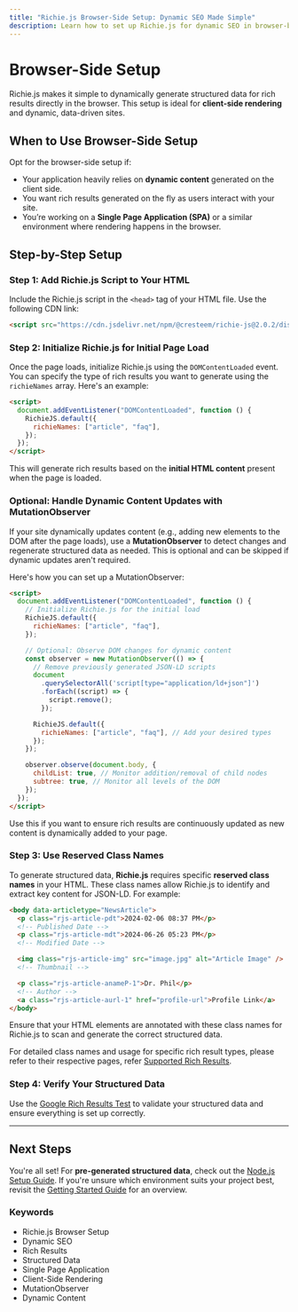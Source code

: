 ```yaml
---
title: "Richie.js Browser-Side Setup: Dynamic SEO Made Simple"
description: Learn how to set up Richie.js for dynamic SEO in browser-based environments. Enhance your site's search visibility with easy-to-implement steps.
---
```



# Browser-Side Setup

Richie.js makes it simple to dynamically generate structured data for rich results directly in the browser. This setup is ideal for **client-side rendering** and dynamic, data-driven sites.

## When to Use Browser-Side Setup

Opt for the browser-side setup if:

- Your application heavily relies on **dynamic content** generated on the client side.
- You want rich results generated on the fly as users interact with your site.
- You’re working on a **Single Page Application (SPA)** or a similar environment where rendering happens in the browser.

## Step-by-Step Setup

### Step 1: Add Richie.js Script to Your HTML

Include the Richie.js script in the `<head>` tag of your HTML file. Use the following CDN link:

```html
<script src="https://cdn.jsdelivr.net/npm/@cresteem/richie-js@2.0.2/dist/browser/bundle.min.js"></script>
```

### Step 2: Initialize Richie.js for Initial Page Load

Once the page loads, initialize Richie.js using the `DOMContentLoaded` event. You can specify the type of rich results you want to generate using the `richieNames` array. Here's an example:

```html
<script>
  document.addEventListener("DOMContentLoaded", function () {
    RichieJS.default({
      richieNames: ["article", "faq"],
    });
  });
</script>
```

This will generate rich results based on the **initial HTML content** present when the page is loaded.

### Optional: Handle Dynamic Content Updates with MutationObserver

If your site dynamically updates content (e.g., adding new elements to the DOM after the page loads), use a **MutationObserver** to detect changes and regenerate structured data as needed. This is optional and can be skipped if dynamic updates aren't required.

Here's how you can set up a MutationObserver:

```html
<script>
  document.addEventListener("DOMContentLoaded", function () {
    // Initialize Richie.js for the initial load
    RichieJS.default({
      richieNames: ["article", "faq"],
    });

    // Optional: Observe DOM changes for dynamic content
    const observer = new MutationObserver(() => {
      // Remove previously generated JSON-LD scripts
      document
        .querySelectorAll('script[type="application/ld+json"]')
        .forEach((script) => {
          script.remove();
        });

      RichieJS.default({
        richieNames: ["article", "faq"], // Add your desired types
      });
    });

    observer.observe(document.body, {
      childList: true, // Monitor addition/removal of child nodes
      subtree: true, // Monitor all levels of the DOM
    });
  });
</script>
```

Use this if you want to ensure rich results are continuously updated as new content is dynamically added to your page.

### Step 3: Use Reserved Class Names

To generate structured data, **Richie.js** requires specific **reserved class names** in your HTML. These class names allow Richie.js to identify and extract key content for JSON-LD. For example:

```html
<body data-articletype="NewsArticle">
  <p class="rjs-article-pdt">2024-02-06 08:37 PM</p>
  <!-- Published Date -->
  <p class="rjs-article-mdt">2024-06-26 05:23 PM</p>
  <!-- Modified Date -->

  <img class="rjs-article-img" src="image.jpg" alt="Article Image" />
  <!-- Thumbnail -->

  <p class="rjs-article-anameP-1">Dr. Phil</p>
  <!-- Author -->
  <a class="rjs-article-aurl-1" href="profile-url">Profile Link</a>
</body>
```

Ensure that your HTML elements are annotated with these class names for Richie.js to scan and generate the correct structured data.

For detailed class names and usage for specific rich result types, please refer to their respective pages, refer [Supported Rich Results](/docs/exploring-rich-results-with-richie-js).

### Step 4: Verify Your Structured Data

Use the [Google Rich Results Test](https://search.google.com/test/rich-results) to validate your structured data and ensure everything is set up correctly.

---

## Next Steps

You're all set! For **pre-generated structured data**, check out the [Node.js Setup Guide](./node-js). If you're unsure which environment suits your project best, revisit the [Getting Started Guide](/docs/getting-started-with-richie-js) for an overview.

### Keywords

<ul className={style.keywords}>
  <li>Richie.js Browser Setup</li>
  <li>Dynamic SEO</li>
  <li>Rich Results</li>
  <li>Structured Data</li>
  <li>Single Page Application</li>
  <li>Client-Side Rendering</li>
  <li>MutationObserver</li>
  <li>Dynamic Content</li>
</ul>
